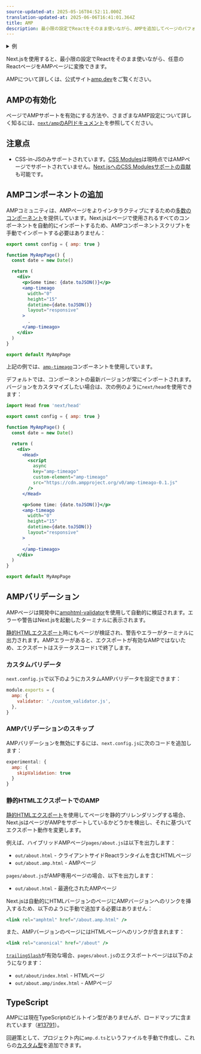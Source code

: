 ```yaml
---
source-updated-at: 2025-05-16T04:52:11.000Z
translation-updated-at: 2025-06-06T16:41:01.364Z
title: AMP
description: 最小限の設定でReactをそのまま使いながら、AMPを追加してページのパフォーマンスと速度を向上させることができます。
---
```


<details>
  <summary>例</summary>
  
- [AMP](https://github.com/vercel/next.js/tree/canary/examples/amp)

</details>

Next.jsを使用すると、最小限の設定でReactをそのまま使いながら、任意のReactページをAMPページに変換できます。

AMPについて詳しくは、公式サイト[amp.dev](https://amp.dev/)をご覧ください。

## AMPの有効化

ページでAMPサポートを有効にする方法や、さまざまなAMP設定について詳しく知るには、[`next/amp`のAPIドキュメント](/docs/pages/building-your-application/configuring/amp)を参照してください。

## 注意点

- CSS-in-JSのみサポートされています。[CSS Modules](/docs/pages/building-your-application/styling)は現時点ではAMPページでサポートされていません。[Next.jsへのCSS Modulesサポートの貢献](https://github.com/vercel/next.js/issues/10549)も可能です。

## AMPコンポーネントの追加

AMPコミュニティは、AMPページをよりインタラクティブにするための[多数のコンポーネント](https://amp.dev/documentation/components/)を提供しています。Next.jsはページで使用されるすべてのコンポーネントを自動的にインポートするため、AMPコンポーネントスクリプトを手動でインポートする必要はありません：

```jsx
export const config = { amp: true }

function MyAmpPage() {
  const date = new Date()

  return (
    <div>
      <p>Some time: {date.toJSON()}</p>
      <amp-timeago
        width="0"
        height="15"
        datetime={date.toJSON()}
        layout="responsive"
      >
        .
      </amp-timeago>
    </div>
  )
}

export default MyAmpPage
```

上記の例では、[`amp-timeago`](https://amp.dev/documentation/components/amp-timeago/?format=websites)コンポーネントを使用しています。

デフォルトでは、コンポーネントの最新バージョンが常にインポートされます。バージョンをカスタマイズしたい場合は、次の例のように`next/head`を使用できます：

```jsx
import Head from 'next/head'

export const config = { amp: true }

function MyAmpPage() {
  const date = new Date()

  return (
    <div>
      <Head>
        <script
          async
          key="amp-timeago"
          custom-element="amp-timeago"
          src="https://cdn.ampproject.org/v0/amp-timeago-0.1.js"
        />
      </Head>

      <p>Some time: {date.toJSON()}</p>
      <amp-timeago
        width="0"
        height="15"
        datetime={date.toJSON()}
        layout="responsive"
      >
        .
      </amp-timeago>
    </div>
  )
}

export default MyAmpPage
```

## AMPバリデーション

AMPページは開発中に[amphtml-validator](https://www.npmjs.com/package/amphtml-validator)を使用して自動的に検証されます。エラーや警告はNext.jsを起動したターミナルに表示されます。

[静的HTMLエクスポート](/docs/pages/building-your-application/deploying/static-exports)時にもページが検証され、警告やエラーがターミナルに出力されます。AMPエラーがあると、エクスポートが有効なAMPではないため、エクスポートはステータスコード`1`で終了します。

### カスタムバリデータ

`next.config.js`で以下のようにカスタムAMPバリデータを設定できます：

```js
module.exports = {
  amp: {
    validator: './custom_validator.js',
  },
}
```

### AMPバリデーションのスキップ

AMPバリデーションを無効にするには、`next.config.js`に次のコードを追加します：

```js
experimental: {
  amp: {
    skipValidation: true
  }
}
```

### 静的HTMLエクスポートでのAMP

[静的HTMLエクスポート](/docs/pages/building-your-application/deploying/static-exports)を使用してページを静的プリレンダリングする場合、Next.jsはページがAMPをサポートしているかどうかを検出し、それに基づいてエクスポート動作を変更します。

例えば、ハイブリッドAMPページ`pages/about.js`は以下を出力します：

- `out/about.html` - クライアントサイドReactランタイムを含むHTMLページ
- `out/about.amp.html` - AMPページ

`pages/about.js`がAMP専用ページの場合、以下を出力します：

- `out/about.html` - 最適化されたAMPページ

Next.jsは自動的にHTMLバージョンのページにAMPバージョンへのリンクを挿入するため、以下のように手動で追加する必要はありません：

```jsx
<link rel="amphtml" href="/about.amp.html" />
```

また、AMPバージョンのページにはHTMLページへのリンクが含まれます：

```jsx
<link rel="canonical" href="/about" />
```

[`trailingSlash`](/docs/pages/api-reference/next-config-js/trailingSlash)が有効な場合、`pages/about.js`のエクスポートページは以下のようになります：

- `out/about/index.html` - HTMLページ
- `out/about.amp/index.html` - AMPページ

## TypeScript

AMPには現在TypeScriptのビルトイン型がありませんが、ロードマップに含まれています（[#13791](https://github.com/ampproject/amphtml/issues/13791)）。

回避策として、プロジェクト内に`amp.d.ts`というファイルを手動で作成し、これらの[カスタム型](https://stackoverflow.com/a/50601125)を追加できます。